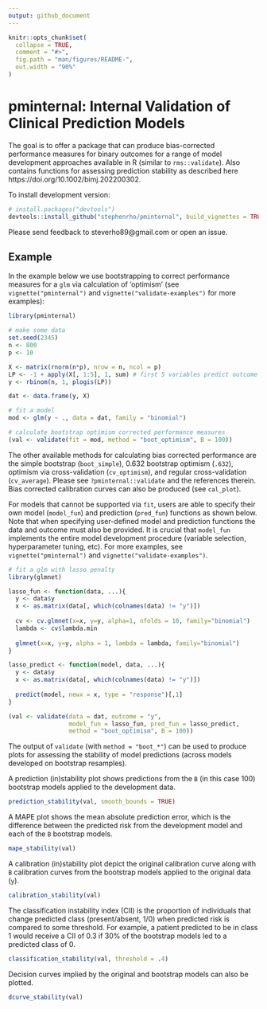```yaml
---
output: github_document
---
```


<!-- README.md is generated from README.Rmd. Please edit that file -->

```r
knitr::opts_chunk$set(
  collapse = TRUE,
  comment = "#>",
  fig.path = "man/figures/README-",
  out.width = "90%"
)
```

# pminternal: Internal Validation of Clinical Prediction Models

<!-- badges: start -->
<!-- badges: end -->

The goal is to offer a package that can produce bias-corrected performance measures for binary outcomes for a range of model development approaches available in R (similar to `rms::validate`). Also contains functions for assessing prediction stability as described here https://doi.org/10.1002/bimj.202200302.  

To install development version:

``` r
# install.packages("devtools")
devtools::install_github("stephenrho/pminternal", build_vignettes = TRUE)
```

Please send feedback to steverho89@gmail.com or open an issue. 

## Example

In the example below we use bootstrapping to correct performance measures for a `glm` via calculation of 'optimism' (see `vignette("pminternal")` and `vignette("validate-examples")` for more examples):

```r
library(pminternal)

# make some data
set.seed(2345)
n <- 800
p <- 10

X <- matrix(rnorm(n*p), nrow = n, ncol = p)
LP <- -1 + apply(X[, 1:5], 1, sum) # first 5 variables predict outcome
y <- rbinom(n, 1, plogis(LP))

dat <- data.frame(y, X)

# fit a model
mod <- glm(y ~ ., data = dat, family = "binomial")

# calculate bootstrap optimism corrected performance measures
(val <- validate(fit = mod, method = "boot_optimism", B = 100))

```

The other available methods for calculating bias corrected performance are the simple bootstrap (`boot_simple`), 0.632 bootstrap optimism (`.632`), optimism via cross-validation (`cv_optimism`), and regular cross-validation (`cv_average`). Please see `?pminternal::validate` and the references therein. Bias corrected calibration curves can also be produced (see `cal_plot`).

For models that cannot be supported via `fit`, users are able to specify their own model (`model_fun`) and prediction (`pred_fun`) functions as shown below. Note that when specifying user-defined model and prediction functions the data and outcome must also be provided. It is crucial that `model_fun` implements the entire model development procedure (variable selection, hyperparameter tuning, etc). For more examples, see `vignette("pminternal")` and `vignette("validate-examples")`.

```r
# fit a glm with lasso penalty
library(glmnet)

lasso_fun <- function(data, ...){
  y <- data$y
  x <- as.matrix(data[, which(colnames(data) != "y")])
  
  cv <- cv.glmnet(x=x, y=y, alpha=1, nfolds = 10, family="binomial")
  lambda <- cv$lambda.min
  
  glmnet(x=x, y=y, alpha = 1, lambda = lambda, family="binomial")
}

lasso_predict <- function(model, data, ...){
  y <- data$y
  x <- as.matrix(data[, which(colnames(data) != "y")])
  
  predict(model, newx = x, type = "response")[,1]
}

(val <- validate(data = dat, outcome = "y", 
                 model_fun = lasso_fun, pred_fun = lasso_predict, 
                 method = "boot_optimism", B = 100))
```

The output of `validate` (with `method = "boot_*"`) can be used to produce plots for assessing the stability of model predictions (across models developed on bootstrap resamples).

A prediction (in)stability plot shows predictions from the `B` (in this case 100) bootstrap models applied to the development data.

```r
prediction_stability(val, smooth_bounds = TRUE)
```

A MAPE plot shows the mean absolute prediction error, which is the difference between the predicted risk from the development model and each of the `B` bootstrap models.

```r
mape_stability(val)
```

A calibration (in)stability plot depict the original calibration curve along with `B` calibration curves from the bootstrap models applied to the original data (`y`).

```r
calibration_stability(val)
```

The classification instability index (CII) is the proportion of individuals that change predicted class (present/absent, 1/0) when predicted risk is compared to some threshold. For example, a patient predicted to be in class 1 would receive a CII of 0.3 if 30% of the bootstrap models led to a predicted class of 0. 

```r
classification_stability(val, threshold = .4)
```

Decision curves implied by the original and bootstrap models can also be plotted.

```r
dcurve_stability(val)
```

